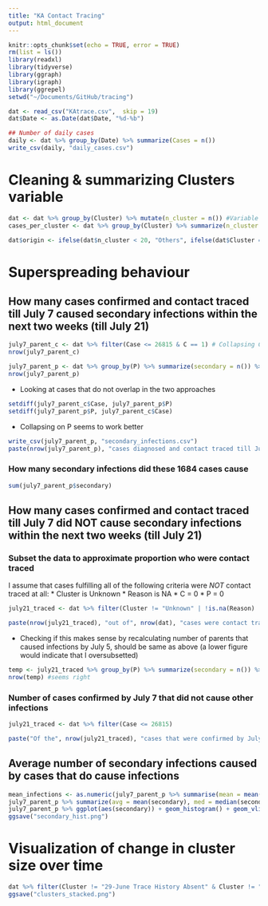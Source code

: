 ```yaml
---
title: "KA Contact Tracing"
output: html_document
---
```



```r
knitr::opts_chunk$set(echo = TRUE, error = TRUE)
rm(list = ls())
library(readxl)
library(tidyverse)
library(ggraph)
library(igraph)
library(ggrepel)
setwd("~/Documents/GitHub/tracing")
```

```r
dat <- read_csv("KAtrace.csv",  skip = 19)
dat$Date <- as.Date(dat$Date, "%d-%b")
```

```r
## Number of daily cases
daily <- dat %>% group_by(Date) %>% summarize(Cases = n())
write_csv(daily, "daily_cases.csv")
```

# Cleaning & summarizing Clusters variable
```r
dat <- dat %>% group_by(Cluster) %>% mutate(n_cluster = n()) #Variable for number of cases in each cluster
cases_per_cluster <- dat %>% group_by(Cluster) %>% summarize(n_cluster = n()) %>% arrange(-n_cluster) #Table for number of cases in each cluster

dat$origin <- ifelse(dat$n_cluster < 20, "Others", ifelse(dat$Cluster == "Influenza like illness", "ILI", ifelse(dat$Cluster == "Severe Acute Respiratory Infection", "SARI", as.character(dat$Cluster)))) #Creating a cleaned up variable with information from `Clusters' for diagramming
```

# Superspreading behaviour 

## How many cases confirmed and contact traced till July 7 caused secondary infections within the next two weeks (till July 21)
```r
july7_parent_c <- dat %>% filter(Case <= 26815 & C == 1) # Collapsing C variable
nrow(july7_parent_c)

july7_parent_p <- dat %>% group_by(P) %>% summarize(secondary = n()) %>% filter(P <= 26815 & P != 0) # Collapsing P variable
nrow(july7_parent_p)
```

* Looking at cases that do not overlap in the two approaches
```r
setdiff(july7_parent_c$Case, july7_parent_p$P)
setdiff(july7_parent_p$P, july7_parent_c$Case) 
```
* Collapsing on P seems to work better

```r
write_csv(july7_parent_p, "secondary_infections.csv")
paste(nrow(july7_parent_p), "cases diagnosed and contact traced till July 7 caused secondary infections by July 21, 2020")
```

### How many secondary infections did these 1684 cases cause
```r
sum(july7_parent_p$secondary)
```

## How many cases confirmed and contact traced till July 7 did NOT cause secondary infections within the next two weeks (till July 21)

### Subset the data to approximate proportion who were contact traced
I assume that cases fulfilling all of the following criteria were *NOT* contact traced at all:
* Cluster is Unknown 
* Reason is NA
* C = 0
* P = 0  

```r
july21_traced <- dat %>% filter(Cluster != "Unknown" | !is.na(Reason) | C != 0 | P != 0)
```

```r
paste(nrow(july21_traced), "out of", nrow(dat), "cases were contact traced till July 21")
```

* Checking if this makes sense by recalculating number of parents that caused infections by July 5, should be same as above (a lower figure would indicate that I oversubsetted)
```r
temp <- july21_traced %>% group_by(P) %>% summarize(secondary = n()) %>% filter(P <= 26815 & P != 0) # Collapsing P variable
nrow(temp) #seems right
```

### Number of cases confirmed by July 7 that did not cause other infections 
```r
july21_traced <- dat %>% filter(Case <= 26815)
```


```r
paste("Of the", nrow(july21_traced), "cases that were confirmed by July 7 and contact traced", nrow(july7_parent_p), "caused secondary infections, while", nrow(july21_traced)-nrow(july7_parent_p), "did not cause any secondary infections at all")
```

## Average number of secondary infections caused by cases that do cause infections
```r
mean_infections <- as.numeric(july7_parent_p %>% summarise(mean = mean(secondary)))
july7_parent_p %>% summarize(avg = mean(secondary), med = median(secondary))
july7_parent_p %>% ggplot(aes(secondary)) + geom_histogram() + geom_vline(aes(xintercept = mean_infections, color = "Mean"), linetype="dashed") + theme_classic() + xlab("Number of infections caused by each patient") + ylab("No. of COVID-19 patients that cause a secondary infection") + ggtitle("Distribution of number of  infections caused")
ggsave("secondary_hist.png")
```
# Visualization of change in cluster size over time
```r
dat %>% filter(Cluster != "29-June Trace History Absent" & Cluster != "28-June Trace History Absent" & Cluster != "27-June Trace History Absent") %>% ggplot(aes(Date)) + geom_bar(position = "fill", aes(fill=origin), alpha = 0.5, color = "black", size = 0.1) + theme_classic() + theme(legend.position="bottom", legend.spacing = unit(0.4, "points"), legend.text = element_text(size = 6))  + ggtitle("Distribution of cases diagnosed from various clusters over time") + ylab("Proportion of cases confirmed daily")
ggsave("clusters_stacked.png")
```

